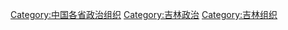 [[Category:中国各省政治组织|Category:中国各省政治组织]]
[[Category:吉林政治|Category:吉林政治]]
[[Category:吉林组织|Category:吉林组织]]